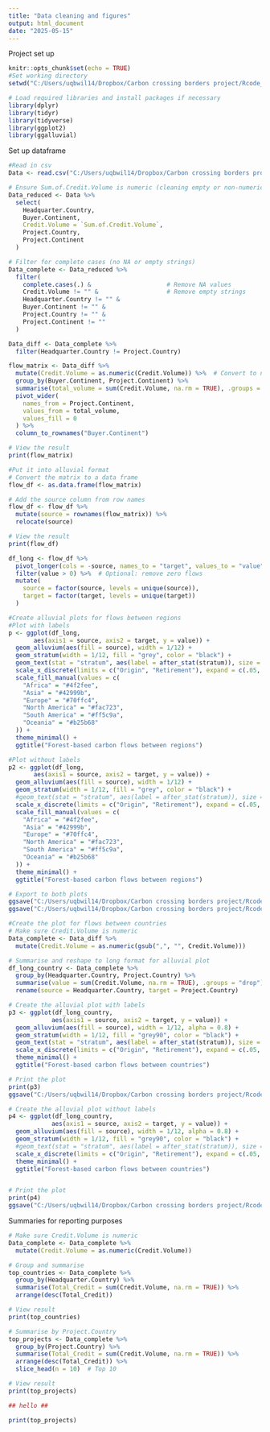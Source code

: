 ```yaml
---
title: "Data cleaning and figures"
output: html_document
date: "2025-05-15"
---
```


Project set up
```r
knitr::opts_chunk$set(echo = TRUE)
#Set working directory
setwd("C:/Users/uqbwil14/Dropbox/Carbon crossing borders project/Rcode_bw/CCBP/")

# Load required libraries and install packages if necessary
library(dplyr)
library(tidyr)
library(tidyverse)
library(ggplot2)
library(ggalluvial)
```

Set up dataframe
```r
#Read in csv
Data <- read.csv("C:/Users/uqbwil14/Dropbox/Carbon crossing borders project/Data from NTU (Singapore)/Carbon_Market_Data_20250408.csv")

# Ensure Sum.of.Credit.Volume is numeric (cleaning empty or non-numeric entries)
Data_reduced <- Data %>%
  select(
    Headquarter.Country,
    Buyer.Continent,
    Credit.Volume = `Sum.of.Credit.Volume`,
    Project.Country,
    Project.Continent
  )

# Filter for complete cases (no NA or empty strings)
Data_complete <- Data_reduced %>%
  filter(
    complete.cases(.) &                     # Remove NA values
    Credit.Volume != "" &                   # Remove empty strings
    Headquarter.Country != "" &
    Buyer.Continent != "" &
    Project.Country != "" &
    Project.Continent != ""
  )

Data_diff <- Data_complete %>%
  filter(Headquarter.Country != Project.Country)

flow_matrix <- Data_diff %>%
  mutate(Credit.Volume = as.numeric(Credit.Volume)) %>%  # Convert to numeric
  group_by(Buyer.Continent, Project.Continent) %>%
  summarise(total_volume = sum(Credit.Volume, na.rm = TRUE), .groups = "drop") %>%
  pivot_wider(
    names_from = Project.Continent,
    values_from = total_volume,
    values_fill = 0
  ) %>%
  column_to_rownames("Buyer.Continent")

# View the result
print(flow_matrix)

#Put it into alluvial format
# Convert the matrix to a data frame
flow_df <- as.data.frame(flow_matrix)

# Add the source column from row names
flow_df <- flow_df %>%
  mutate(source = rownames(flow_matrix)) %>%
  relocate(source)

# View the result
print(flow_df)

df_long <- flow_df %>%
  pivot_longer(cols = -source, names_to = "target", values_to = "value") %>%
  filter(value > 0) %>%  # Optional: remove zero flows
  mutate(
    source = factor(source, levels = unique(source)),
    target = factor(target, levels = unique(target))
  )

#Create alluvial plots for flows between regions
#Plot with labels
p <- ggplot(df_long,
       aes(axis1 = source, axis2 = target, y = value)) +
  geom_alluvium(aes(fill = source), width = 1/12) +
  geom_stratum(width = 1/12, fill = "grey", color = "black") +
  geom_text(stat = "stratum", aes(label = after_stat(stratum)), size = 2) +
  scale_x_discrete(limits = c("Origin", "Retirement"), expand = c(.05, .05))  +
  scale_fill_manual(values = c(
    "Africa" = "#4f2fee",
    "Asia" = "#42999b",
    "Europe" = "#70ffc4",
    "North America" = "#fac723",
    "South America" = "#ff5c9a",
    "Oceania" = "#b25b68"
  )) +
  theme_minimal() +
  ggtitle("Forest-based carbon flows between regions")

#Plot without labels
p2 <- ggplot(df_long,
       aes(axis1 = source, axis2 = target, y = value)) +
  geom_alluvium(aes(fill = source), width = 1/12) +
  geom_stratum(width = 1/12, fill = "grey", color = "black") +
  #geom_text(stat = "stratum", aes(label = after_stat(stratum)), size = 2) +
  scale_x_discrete(limits = c("Origin", "Retirement"), expand = c(.05, .05))  +
  scale_fill_manual(values = c(
    "Africa" = "#4f2fee",
    "Asia" = "#42999b",
    "Europe" = "#70ffc4",
    "North America" = "#fac723",
    "South America" = "#ff5c9a",
    "Oceania" = "#b25b68"
  )) +
  theme_minimal() +
  ggtitle("Forest-based carbon flows between regions")

# Export to both plots
ggsave("C:/Users/uqbwil14/Dropbox/Carbon crossing borders project/Rcode_bw/CCBP/figures/alluvial_plot_text.png", plot = p, width = 10, height = 6, dpi = 300)
ggsave("C:/Users/uqbwil14/Dropbox/Carbon crossing borders project/Rcode_bw/CCBP/figures/alluvial_plot.png", plot = p2, width = 10, height = 6, dpi = 300)

#Create the plot for flows between countries
# Make sure Credit.Volume is numeric
Data_complete <- Data_diff %>%
  mutate(Credit.Volume = as.numeric(gsub(",", "", Credit.Volume)))

# Summarise and reshape to long format for alluvial plot
df_long_country <- Data_complete %>%
  group_by(Headquarter.Country, Project.Country) %>%
  summarise(value = sum(Credit.Volume, na.rm = TRUE), .groups = "drop") %>%
  rename(source = Headquarter.Country, target = Project.Country)

# Create the alluvial plot with labels
p3 <- ggplot(df_long_country,
            aes(axis1 = source, axis2 = target, y = value)) +
  geom_alluvium(aes(fill = source), width = 1/12, alpha = 0.8) +
  geom_stratum(width = 1/12, fill = "grey90", color = "black") +
  geom_text(stat = "stratum", aes(label = after_stat(stratum)), size = 2, hjust = 0) +
  scale_x_discrete(limits = c("Origin", "Retirement"), expand = c(.05, .05)) +
  theme_minimal() +
  ggtitle("Forest-based carbon flows between countries")

# Print the plot
print(p3)
ggsave("C:/Users/uqbwil14/Dropbox/Carbon crossing borders project/Rcode_bw/CCBP/figures/countries_text.png", plot = p3, width = 10, height = 6, dpi = 300)

# Create the alluvial plot without labels
p4 <- ggplot(df_long_country,
            aes(axis1 = source, axis2 = target, y = value)) +
  geom_alluvium(aes(fill = source), width = 1/12, alpha = 0.8) +
  geom_stratum(width = 1/12, fill = "grey90", color = "black") +
  #geom_text(stat = "stratum", aes(label = after_stat(stratum)), size = 2, hjust = 0) +
  scale_x_discrete(limits = c("Origin", "Retirement"), expand = c(.05, .05)) +
  theme_minimal() +
  ggtitle("Forest-based carbon flows between countries")


# Print the plot
print(p4)
ggsave("C:/Users/uqbwil14/Dropbox/Carbon crossing borders project/Rcode_bw/CCBP/figures/countries.png", plot = p4, width = 10, height = 6, dpi = 300)

```

Summaries for reporting purposes
```r
# Make sure Credit.Volume is numeric
Data_complete <- Data_complete %>%
  mutate(Credit.Volume = as.numeric(Credit.Volume))

# Group and summarise
top_countries <- Data_complete %>%
  group_by(Headquarter.Country) %>%
  summarise(Total_Credit = sum(Credit.Volume, na.rm = TRUE)) %>%
  arrange(desc(Total_Credit))

# View result
print(top_countries)

# Summarise by Project.Country
top_projects <- Data_complete %>%
  group_by(Project.Country) %>%
  summarise(Total_Credit = sum(Credit.Volume, na.rm = TRUE)) %>%
  arrange(desc(Total_Credit)) %>%
  slice_head(n = 10)  # Top 10

# View result
print(top_projects)

## hello ##

print(top_projects)
```
